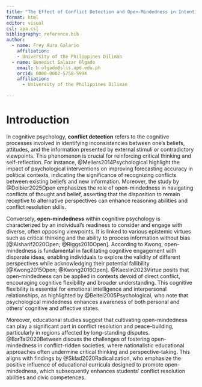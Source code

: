 ```yaml
---
title: "The Effect of Conflict Detection and Open-Mindedness in Intention to Share Misinformation"
format: html
editor: visual
csl: apa.csl
bibliography: reference.bib
author: 
  - name: Frey Aura Galario
    affiliation:
    - University of the Philippines Diliman
  - name: Benedict Salazar Olgado
    email: b.olgado@slis.upd.edu.ph
    orcid: 0000-0002-5758-599X
    affiliation:
      - University of the Philippines Diliman
  
---
```


# Introduction

In cognitive psychology, **conflict detection** refers to the cognitive processes involved in identifying inconsistencies between one's beliefs, attitudes, and the information presented by external stimuli or contradictory viewpoints. This phenomenon is crucial for reinforcing critical thinking and self-reflection. For instance, @Mellers2014Psychological highlight the impact of psychological interventions on improving forecasting accuracy in political contexts, indicating the significance of recognizing conflicts between existing beliefs and new information. Moreover, the study by @Dolbier2025Open emphasizes the role of open-mindedness in navigating conflicts of thought and belief, asserting that the disposition to remain receptive to alternative perspectives can enhance reasoning abilities and conflict resolution skills.

Conversely, **open-mindedness** within cognitive psychology is characterized by an individual's readiness to consider and engage with diverse, often opposing viewpoints. It is linked to various epistemic virtues such as critical thinking and the ability to process information without bias [@Alsharif2020Open; @Riggs2010Open]. According to Kwong, open-mindedness is fundamental in facilitating cognitive engagement with disparate ideas, enabling individuals to explore the validity of different perspectives while acknowledging their potential fallibility [@Kwong2015Open; @Kwong2016Open]. @Kaeslin2023Virtue posits that open-mindedness can be applied in contexts devoid of direct conflict, encouraging cognitive flexibility and broader understanding. This cognitive flexibility is essential for emotional intelligence and interpersonal relationships, as highlighted by @Beitel2005Psychological, who note that psychological mindedness enhances awareness of both personal and others' cognitive and affective states.

Moreover, educational studies suggest that cultivating open-mindedness can play a significant part in conflict resolution and peace-building, particularly in regions affected by long-standing disputes. @BarTal2020Between discuss the challenges of fostering open-mindedness in conflict-ridden societies, where nationalistic educational approaches often undermine critical thinking and perspective-taking. This aligns with findings by @Skład2020Radicalization, who emphasize the positive influence of educational curricula designed to promote open-mindedness, which subsequently enhances students' conflict resolution abilities and civic competences.
